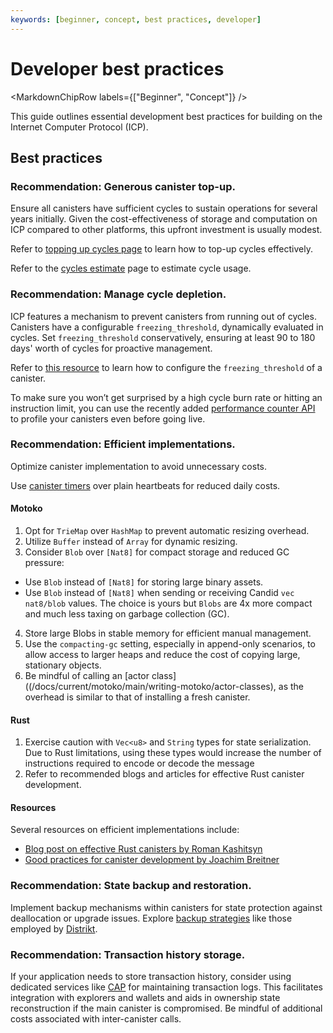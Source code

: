 ```yaml
---
keywords: [beginner, concept, best practices, developer]
---
```



# Developer best practices

<MarkdownChipRow labels={["Beginner", "Concept"]} />



This guide outlines essential development best practices for building on the Internet Computer Protocol (ICP).

## Best practices

### Recommendation: Generous canister top-up.

Ensure all canisters have sufficient cycles to sustain operations for several years initially. Given the cost-effectiveness of storage and computation on ICP compared to other platforms, this upfront investment is usually modest.

Refer to [topping up cycles page](/docs/current/building-dapps/managing-dapps/topping-up) to learn how to top-up cycles effectively.

Refer to the [cycles estimate](/docs/current/developer-education/developer-concepts/gas-cost) page to estimate cycle usage.

### Recommendation: Manage cycle depletion.

ICP features a mechanism to prevent canisters from running out of cycles. Canisters have a configurable `freezing_threshold`, dynamically evaluated in cycles. Set `freezing_threshold` conservatively, ensuring at least 90 to 180 days' worth of cycles for proactive management.

Refer to [this resource](/docs/current/building-dapps/managing-dapps/topping-up#managing-cycle-depletion-with-freezing-threshold) to learn how to configure the `freezing_threshold` of a canister.

To make sure you won’t get surprised by a high cycle burn rate or hitting an instruction limit, you can use the recently added [performance counter API](https://internetcomputer.org/blog/features/async-performance-counter) to profile your canisters even before going live.

### Recommendation: Efficient implementations.

Optimize canister implementation to avoid unnecessary costs.

Use [canister timers](/docs/current/building-dapps/using-network-features/periodic-tasks-timers) over plain heartbeats for reduced daily costs.

#### Motoko

1. Opt for `TrieMap` over `HashMap` to prevent automatic resizing overhead.
2. Utilize `Buffer` instead of `Array` for dynamic resizing.
3. Consider `Blob` over `[Nat8]` for compact storage and reduced GC pressure:

 * Use `Blob` instead of `[Nat8]` for storing large binary assets.
 * Use `Blob` instead of `[Nat8]` when sending or receiving Candid `vec nat8/blob` values. The choice is yours but `Blobs` are 4x more compact and much less taxing on garbage collection (GC).

4. Store large Blobs in stable memory for efficient manual management.
5. Use the `compacting-gc` setting, especially in append-only scenarios, to allow access to larger heaps and reduce the cost of copying large, stationary objects.
6. Be mindful of calling an [actor class]((/docs/current/motoko/main/writing-motoko/actor-classes), as the overhead is similar to that of installing a fresh canister.

#### Rust
1. Exercise caution with `Vec<u8>` and `String` types for state serialization. Due to Rust limitations, using these types would increase the number of instructions required to encode or decode the message
2. Refer to recommended blogs and articles for effective Rust canister development.

#### Resources

Several resources on efficient implementations include:

- [Blog post on effective Rust canisters by Roman Kashitsyn](https://mmapped.blog/posts/01-effective-rust-canisters.html)
- [Good practices for canister development by Joachim Breitner](https://www.joachim-breitner.de/blog/788-How_to_audit_an_Internet_Computer_canister)

### Recommendation: State backup and restoration.

Implement backup mechanisms within canisters for state protection against deallocation or upgrade issues. Explore [backup strategies](https://forum.dfinity.org/t/backup-restore-function-for-a-canister/12849/3) like those employed by [Distrikt](https://distrikt.app/).

### Recommendation: Transaction history storage.

If your application needs to store transaction history, consider using dedicated services like [CAP](https://cap.ooo/) for maintaining transaction logs. This facilitates integration with explorers and wallets and aids in ownership state reconstruction if the main canister is compromised. Be mindful of additional costs associated with inter-canister calls.
